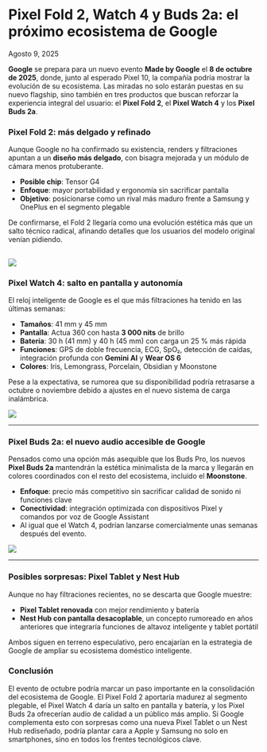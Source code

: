 # Pixel Fold 2, Watch 4 y Buds 2a: el próximo ecosistema de Google

Agosto 9, 2025

<div class='espacio'/>

**Google** se prepara para un nuevo evento **Made by Google** el **8 de octubre de 2025**, donde, junto al esperado Pixel 10, la compañía podría mostrar la evolución de su ecosistema. Las miradas no solo estarán puestas en su nuevo flagship, sino también en tres productos que buscan reforzar la experiencia integral del usuario: el **Pixel Fold 2**, el **Pixel Watch 4** y los **Pixel Buds 2a**.

<div class='espacio'/>

### **Pixel Fold 2: más delgado y refinado**

Aunque Google no ha confirmado su existencia, renders y filtraciones apuntan a un **diseño más delgado**, con bisagra mejorada y un módulo de cámara menos protuberante.

- **Posible chip**: Tensor G4
- **Enfoque**: mayor portabilidad y ergonomía sin sacrificar pantalla
- **Objetivo**: posicionarse como un rival más maduro frente a Samsung y OnePlus en el segmento plegable

De confirmarse, el Fold 2 llegaría como una evolución estética más que un salto técnico radical, afinando detalles que los usuarios del modelo original venían pidiendo.

![](/assets/blog-assets/GooglePixel10/PixelFold2MadebyGoogle1.webp)
---
<div class='espacio'/>

### **Pixel Watch 4: salto en pantalla y autonomía**

El reloj inteligente de Google es el que más filtraciones ha tenido en las últimas semanas:

- **Tamaños**: 41 mm y 45 mm
- **Pantalla**: Actua 360 con hasta **3 000 nits** de brillo
- **Batería**: 30 h (41 mm) y 40 h (45 mm) con carga un 25 % más rápida
- **Funciones**: GPS de doble frecuencia, ECG, SpO₂, detección de caídas, integración profunda con **Gemini AI** y **Wear OS 6**
- **Colores**: Iris, Lemongrass, Porcelain, Obsidian y Moonstone

Pese a la expectativa, se rumorea que su disponibilidad podría retrasarse a octubre o noviembre debido a ajustes en el nuevo sistema de carga inalámbrica.

![](/assets/blog-assets/PixelMadebyGoogle/PixelWatch4MadebyGoogle.webp)

---
<div class='espacio'/>

### **Pixel Buds 2a: el nuevo audio accesible de Google**

Pensados como una opción más asequible que los Buds Pro, los nuevos **Pixel Buds 2a** mantendrán la estética minimalista de la marca y llegarán en colores coordinados con el resto del ecosistema, incluido el **Moonstone**.

- **Enfoque**: precio más competitivo sin sacrificar calidad de sonido ni funciones clave
- **Conectividad**: integración optimizada con dispositivos Pixel y comandos por voz de Google Assistant
- Al igual que el Watch 4, podrían lanzarse comercialmente unas semanas después del evento.

![](/assets/blog-assets/PixelMadebyGoogle/PixelBuds2aMadebyGoogle.webp)

---
<div class='espacio'/>

### **Posibles sorpresas: Pixel Tablet y Nest Hub**

Aunque no hay filtraciones recientes, no se descarta que Google muestre:

- **Pixel Tablet renovada** con mejor rendimiento y batería
- **Nest Hub con pantalla desacoplable**, un concepto rumoreado en años anteriores que integraría funciones de altavoz inteligente y tablet portátil

Ambos siguen en terreno especulativo, pero encajarían en la estrategia de Google de ampliar su ecosistema doméstico inteligente.

<div class='espacio'/>

### **Conclusión**

El evento de octubre podría marcar un paso importante en la consolidación del ecosistema de Google. El Pixel Fold 2 aportaría madurez al segmento plegable, el Pixel Watch 4 daría un salto en pantalla y batería, y los Pixel Buds 2a ofrecerían audio de calidad a un público más amplio. Si Google complementa esto con sorpresas como una nueva Pixel Tablet o un Nest Hub rediseñado, podría plantar cara a Apple y Samsung no solo en smartphones, sino en todos los frentes tecnológicos clave.

<div class='espacio'/>
